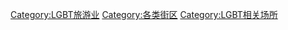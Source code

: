 
[[Category:LGBT旅游业|Category:LGBT旅游业]]
[[Category:各类街区|Category:各类街区]]
[[Category:LGBT相关场所|Category:LGBT相关场所]]
